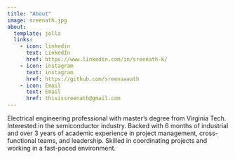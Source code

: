 ```yaml
---
title: "About"
image: sreenath.jpg
about:
  template: jolla
  links:
    - icon: linkedin
      text: LinkedIn
      href: https://www.linkedin.com/in/sreenath-k/
    - icon: instagram
      text: instagram
      href: https://github.com/sreenaaaath
    - icon: Email
      text: Email
      href: thisissreenath@gmail.com
---
```


Electrical engineering professional with master's degree from Virginia Tech. Interested in the semiconductor industry. Backed with 6 months of industrial and over 3 years of academic experience in project management, cross-functional teams, and leadership. Skilled in coordinating projects and working in a fast-paced environment. 